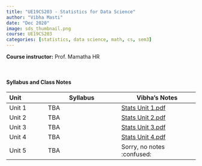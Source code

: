 ```yaml
---
title: "UE19CS203 - Statistics for Data Science"
author: "Vibha Masti"
date: "Dec 2020"
image: sds_thumbnail.png
course: UE19CS203
categories: [statistics, data science, math, cs, sem3]
---
```


**Course instructor:** Prof. Mamatha HR

<br>


#### Syllabus and Class Notes

| Unit              | Syllabus                         |       Vibha's Notes                |
| :---------------- | -------------------------------- | ---------------------------------- |
| Unit 1            |  TBA  | [Stats Unit 1.pdf](SDS%20Unit%201.pdf) |
| Unit 2            | TBA | [Stats Unit 2.pdf](SDS%20Unit%202.pdf) |
| Unit 3            | TBA  | [Stats Unit 3.pdf](SDS%20Unit%203.pdf) |
| Unit 4            | TBA | [Stats Unit 4.pdf](SDS%20Unit%204.pdf) |
| Unit 5            | TBA | Sorry, no notes :confused: |


<br>


<!-- #### Textbooks: 

-  **T1**: "Learning PHP, MySQL & JavaScript", Robin Nixon. May 2018, 5th edition, O'Reilly Media, Inc.
-  **T2**: "Pro MERN Stack: Full Stack Web App Development with Mongo, Express, React, and Node", by Vasan Subramanian. March 2017, Apress

<br>

#### Reference Books:

- **R1**: "Beginning Node.js, Express & MongoDB Development", Greg Lim, July 2019
- **R2**: "Learning React, Functional Web Development with React and Redux", Alex Banks and Eve Porcello, May 2017, O'Reilly Media, Inc.

<br> -->
